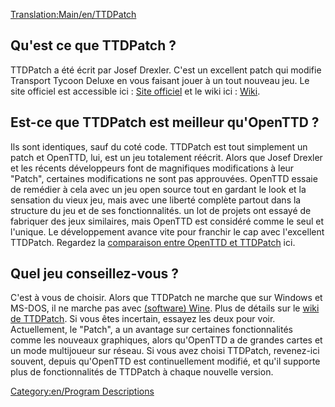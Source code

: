 [[Translation:Main/en/TTDPatch]]{{en/-}}
==Qu'est ce que TTDPatch ?==
TTDPatch a été écrit par Josef Drexler. C'est un excellent patch qui modifie Transport Tycoon Deluxe en vous faisant jouer à un tout nouveau jeu. Le site officiel est accessible ici : [http://www.ttdpatch.net/ Site officiel] et le wiki ici : [http://wiki.ttdpatch.net/tiki-index.php Wiki].

==Est-ce que TTDPatch est meilleur qu'OpenTTD ?==
Ils sont  identiques, sauf du coté code. TTDPatch est tout simplement un patch et OpenTTD, lui, est un jeu totalement réécrit. Alors que Josef Drexler et les récents développeurs font de magnifiques modifications à leur "Patch", certaines modifications ne sont pas approuvées. 
OpenTTD essaie de remédier à cela avec un jeu open source tout en gardant le look et la sensation du vieux jeu, mais avec une liberté complète partout dans la structure du jeu et de ses fonctionnalités. un lot de projets ont essayé de fabriquer des jeux similaires, mais OpenTTD est considéré comme le seul et l'unique. Le développement avance vite pour franchir le cap avec l'excellent TTDPatch. Regardez la [[Main/fr/Comparaison entre OpenTTD et TTDPatch|comparaison entre OpenTTD et TTDPatch]] ici.

==Quel jeu conseillez-vous ?==
C'est à vous de choisir. Alors que TTDPatch ne marche que sur Windows et MS-DOS, il ne marche pas avec [http://www.wikipedia.org/wiki/Wine (software) Wine]. Plus de détails sur le [http://wiki.ttdpatch.net/tiki-index.php?page=TTDonLinux wiki de TTDPatch]. Si vous êtes incertain, essayez les deux pour voir. Actuellement, le "Patch", a un avantage sur certaines fonctionnalités comme les nouveaux graphiques, alors qu'OpenTTD a de grandes cartes et un mode multijoueur sur réseau. Si vous avez choisi TTDPatch, revenez-ici souvent, depuis qu'OpenTTD est continuellement modifié, et qu'il supporte plus de fonctionnalités de TTDPatch à chaque nouvelle version.
[[Category:en/Program Descriptions]]